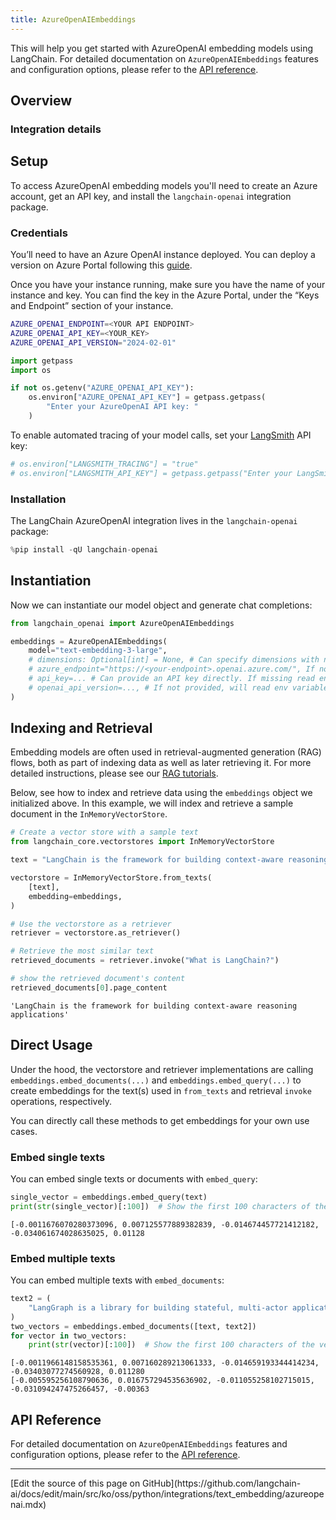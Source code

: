 ```yaml
---
title: AzureOpenAIEmbeddings
---
```


This will help you get started with AzureOpenAI embedding models using LangChain. For detailed documentation on `AzureOpenAIEmbeddings` features and configuration options, please refer to the [API reference](https://python.langchain.com/api_reference/openai/embeddings/langchain_openai.embeddings.azure.AzureOpenAIEmbeddings.html).

## Overview

### Integration details

<ItemTable category="text_embedding" item="AzureOpenAI" />

## Setup

To access AzureOpenAI embedding models you'll need to create an Azure account, get an API key, and install the `langchain-openai` integration package.

### Credentials

You’ll need to have an Azure OpenAI instance deployed. You can deploy a version on Azure Portal following this [guide](https://learn.microsoft.com/en-us/azure/ai-services/openai/how-to/create-resource?pivots=web-portal).

Once you have your instance running, make sure you have the name of your instance and key. You can find the key in the Azure Portal, under the “Keys and Endpoint” section of your instance.

```bash
AZURE_OPENAI_ENDPOINT=<YOUR API ENDPOINT>
AZURE_OPENAI_API_KEY=<YOUR_KEY>
AZURE_OPENAI_API_VERSION="2024-02-01"
```

```python
import getpass
import os

if not os.getenv("AZURE_OPENAI_API_KEY"):
    os.environ["AZURE_OPENAI_API_KEY"] = getpass.getpass(
        "Enter your AzureOpenAI API key: "
    )
```

To enable automated tracing of your model calls, set your [LangSmith](https://docs.smith.langchain.com/) API key:

```python
# os.environ["LANGSMITH_TRACING"] = "true"
# os.environ["LANGSMITH_API_KEY"] = getpass.getpass("Enter your LangSmith API key: ")
```

### Installation

The LangChain AzureOpenAI integration lives in the `langchain-openai` package:

```python
%pip install -qU langchain-openai
```

## Instantiation

Now we can instantiate our model object and generate chat completions:

```python
from langchain_openai import AzureOpenAIEmbeddings

embeddings = AzureOpenAIEmbeddings(
    model="text-embedding-3-large",
    # dimensions: Optional[int] = None, # Can specify dimensions with new text-embedding-3 models
    # azure_endpoint="https://<your-endpoint>.openai.azure.com/", If not provided, will read env variable AZURE_OPENAI_ENDPOINT
    # api_key=... # Can provide an API key directly. If missing read env variable AZURE_OPENAI_API_KEY
    # openai_api_version=..., # If not provided, will read env variable AZURE_OPENAI_API_VERSION
)
```

## Indexing and Retrieval

Embedding models are often used in retrieval-augmented generation (RAG) flows, both as part of indexing data as well as later retrieving it. For more detailed instructions, please see our [RAG tutorials](/oss/python/langchain/rag).

Below, see how to index and retrieve data using the `embeddings` object we initialized above. In this example, we will index and retrieve a sample document in the `InMemoryVectorStore`.

```python
# Create a vector store with a sample text
from langchain_core.vectorstores import InMemoryVectorStore

text = "LangChain is the framework for building context-aware reasoning applications"

vectorstore = InMemoryVectorStore.from_texts(
    [text],
    embedding=embeddings,
)

# Use the vectorstore as a retriever
retriever = vectorstore.as_retriever()

# Retrieve the most similar text
retrieved_documents = retriever.invoke("What is LangChain?")

# show the retrieved document's content
retrieved_documents[0].page_content
```

```output
'LangChain is the framework for building context-aware reasoning applications'
```

## Direct Usage

Under the hood, the vectorstore and retriever implementations are calling `embeddings.embed_documents(...)` and `embeddings.embed_query(...)` to create embeddings for the text(s) used in `from_texts` and retrieval `invoke` operations, respectively.

You can directly call these methods to get embeddings for your own use cases.

### Embed single texts

You can embed single texts or documents with `embed_query`:

```python
single_vector = embeddings.embed_query(text)
print(str(single_vector)[:100])  # Show the first 100 characters of the vector
```

```output
[-0.0011676070280373096, 0.007125577889382839, -0.014674457721412182, -0.034061674028635025, 0.01128
```

### Embed multiple texts

You can embed multiple texts with `embed_documents`:

```python
text2 = (
    "LangGraph is a library for building stateful, multi-actor applications with LLMs"
)
two_vectors = embeddings.embed_documents([text, text2])
for vector in two_vectors:
    print(str(vector)[:100])  # Show the first 100 characters of the vector
```

```output
[-0.0011966148158535361, 0.007160289213061333, -0.014659193344414234, -0.03403077274560928, 0.011280
[-0.005595256108790636, 0.016757294535636902, -0.011055258102715015, -0.031094247475266457, -0.00363
```

## API Reference

For detailed documentation on `AzureOpenAIEmbeddings` features and configuration options, please refer to the [API reference](https://python.langchain.com/api_reference/openai/embeddings/langchain_openai.embeddings.azure.AzureOpenAIEmbeddings.html).

---

<Callout icon="pen-to-square" iconType="regular">
  [Edit the source of this page on GitHub](https://github.com/langchain-ai/docs/edit/main/src/ko/oss/python/integrations/text_embedding/azureopenai.mdx)
</Callout>
